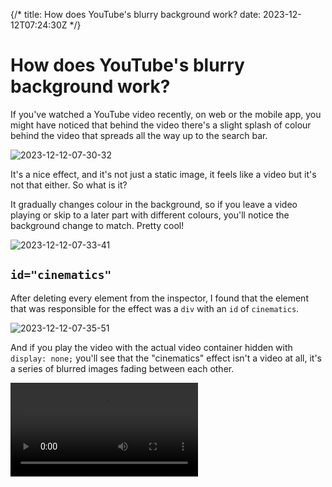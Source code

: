 {/*
title: How does YouTube's blurry background work?
date: 2023-12-12T07:24:30Z
*/}

# How does YouTube's blurry background work?

If you've watched a YouTube video recently, on web or the mobile app, you might have noticed that behind the video there's a slight splash of colour behind the video that spreads all the way up to the search bar.

![2023-12-12-07-30-32](/images/2023-12-12-07-30-32.png)

It's a nice effect, and it's not just a static image, it feels like a video but it's not that either. So what is it?

It gradually changes colour in the background, so if you leave a video playing or skip to a later part with different colours, you'll notice the background change to match. Pretty cool!

![2023-12-12-07-33-41](/images/2023-12-12-07-33-41.png)

## `id="cinematics"`

After deleting every element from the inspector, I found that the element that was responsible for the effect was a `div` with an `id` of `cinematics`.

![2023-12-12-07-35-51](/images/2023-12-12-07-35-51.png)

And if you play the video with the actual video container hidden with `display: none;` you'll see that the "cinematics" effect isn't a video at all, it's a series of blurred images fading between each other.

<video src="/images/yt-cinematics-1.mov" controls />

This isn't an `<img>` or even a `<video>` it's actualy two `<canvas>` elements on top of each other!

The canvas on top plays this, which fades from black to colour every 5 seconds.

<video src="/images/yt-cinematics-2.mov" controls />

And the canvas underneath that plays this, which is the exact same as the sequence above but without the fades and 5 seconds ahead.

<video src="/images/yt-cinematics-3.mov" controls />

When played on top of each other, the effect is these 5 second thumbnail-like images are fading between each other.

Here's the HTML of these elements:

```html
<div
  style="
    position: absolute;
    inset: 0px;
    pointer-events: none;
    transform: scale(1.5, 2);
  "
>
  <canvas
    width="110"
    height="75"
    style="position: absolute; width: 100%; height: 100%"
  />
  <canvas
    width="110"
    height="75"
    style="position: absolute; width: 100%; height: 100%; opacity: 1"
  />
</div>
```

## Rationale

I think its done this way for a few reasons:

- playing the video twice, one blurred, would put strain on the client device to blur the video - blurring things is actually quite computationally expensive, especially for devices that can't use hardware accelleration to do it.
- similarly, producing a video with this content on the YouTube server at the time of upload would be expensive and the file would be large and yet another thing to download alongside the main video.
- the effect is actually quite subtle, so it's not worth the effort to make it a video, it's just a nice touch.

And how it's working beyond the `<canvas>` I think:

- when the video is uploaded, YouTube grabs a small amount of dominant colours every 5 seconds - 32 is my guess (a 4 * x grid)
- when someone loads a video page, this data is also loaded - it would be very small, 4 bytes per colour (RGBA) * 32 colours * (seconds of video / 5 seconds) = 7kb for a 5 minute video roughly.
- the `<canvas>` elements are both drawn from the same data, but one is offset by 5 seconds.

And notable things:

- if you skip to any point in the video, the effect transitions smoothly to whatever colours are closest to the point you skipped at.
- if you skip to the end of the video, the effect transitions smoothly to black.
- the first 5 seconds of the bottom canvas is black then cuts to colour after this, because the top canvas fades from black, the first 5 seconds are just a fade from black to colour.

## How to do it yourself

Now I'm not going to give a full tutorial here (i'm going to work shortly) but I'll drop some signposts!

Based on browsing the code for 5 minutes, they're using [CanvasRenderingContext2D + blur](https://developer.mozilla.org/en-US/docs/Web/API/CanvasRenderingContext2D/filter):

```js
function bBc() {
  return !("filter"in CanvasRenderingContext2D.prototype) || H("kevlar_watch_cinematics_css_blur")
}
```

And blurring by about 40px:

```js
var cBc = function(a) {
    a.ambientV2Container ? hBc(a) : (Hh(a.container, {
        position: "absolute",
        top: "0",
        left: "0",
        right: "0",
        bottom: "0",
        "pointer-events": "none",
        transform: "scale(" + iBc(a) + ", " + jBc(a) + ")"
    }),
    bBc() && Hh(a.container, "filter", "blur(" + zl("cinematic_watch_css_filter_blur_strength", 40) + "px)"))
}
```

I'd recommend [MDN's Canvas tutorial](https://developer.mozilla.org/en-US/docs/Web/API/Canvas_API/Tutorial) to get to grips with the basics of canvas. It's a very powerful tool and pretty much powers any highly interactive web experience from image editors to 3D rendering.
